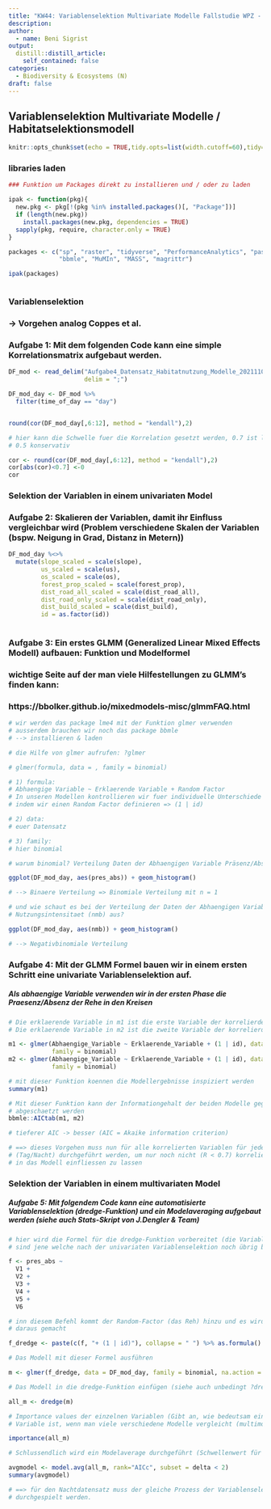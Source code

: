 ```yaml
---
title: "KW44: Variablenselektion Multivariate Modelle Fallstudie WPZ - Profil N"
description:
author:
  - name: Beni Sigrist
output:
  distill::distill_article:
    self_contained: false
categories:
  - Biodiversity & Ecosystems (N)
draft: false
---
```


## Variablenselektion Multivariate Modelle / Habitatselektionsmodell

```r
knitr::opts_chunk$set(echo = TRUE,tidy.opts=list(width.cutoff=60),tidy=TRUE)
```

### libraries laden

```r

### Funktion um Packages direkt zu installieren und / oder zu laden

ipak <- function(pkg){
  new.pkg <- pkg[!(pkg %in% installed.packages()[, "Package"])]
  if (length(new.pkg)) 
    install.packages(new.pkg, dependencies = TRUE)
  sapply(pkg, require, character.only = TRUE)
}

packages <- c("sp", "raster", "tidyverse", "PerformanceAnalytics", "pastecs", "lme4", 
              "bbmle", "MuMIn", "MASS", "magrittr")

ipak(packages)



```

### Variablenselektion
### -> Vorgehen analog Coppes et al. 


### Aufgabe 1: Mit dem folgenden Code kann eine simple Korrelationsmatrix aufgebaut werden. 

```r

DF_mod <- read_delim("Aufgabe4_Datensatz_Habitatnutzung_Modelle_20211101_moodle.csv", 
                     delim = ";")

DF_mod_day <- DF_mod %>%
  filter(time_of_day == "day")


round(cor(DF_mod_day[,6:12], method = "kendall"),2)

# hier kann die Schwelle fuer die Korrelation gesetzt werden, 0.7 ist liberal / 
# 0.5 konservativ

cor <- round(cor(DF_mod_day[,6:12], method = "kendall"),2) 
cor[abs(cor)<0.7] <-0
cor


```

### Selektion der Variablen in einem univariaten Model

### Aufgabe 2: Skalieren der Variablen, damit ihr Einfluss vergleichbar wird (Problem verschiedene Skalen der Variablen (bspw. Neigung in Grad, Distanz in Metern))

```r
DF_mod_day %<>%
  mutate(slope_scaled = scale(slope),
         us_scaled = scale(us),
         os_scaled = scale(os),
         forest_prop_scaled = scale(forest_prop),
         dist_road_all_scaled = scale(dist_road_all),
         dist_road_only_scaled = scale(dist_road_only),
         dist_build_scaled = scale(dist_build),
         id = as.factor(id))
  
```

### Aufgabe 3: Ein erstes GLMM (Generalized Linear Mixed Effects Modell) aufbauen: Funktion und Modelformel

### wichtige Seite auf der man viele Hilfestellungen zu GLMM’s finden kann:
### https://bbolker.github.io/mixedmodels-misc/glmmFAQ.html

```r

# wir werden das package lme4 mit der Funktion glmer verwenden 
# ausserdem brauchen wir noch das package bbmle
# --> installieren & laden

# die Hilfe von glmer aufrufen: ?glmer

# glmer(formula, data = , family = binomial)

# 1) formula: 
# Abhaengige Variable ~ Erklaerende Variable + Random Factor 
# In unseren Modellen kontrollieren wir fuer individuelle Unterschiede bei den Rehen 
# indem wir einen Random Factor definieren => (1 | id) 

# 2) data: 
# euer Datensatz

# 3) family: 
# hier binomial

# warum binomial? Verteilung Daten der Abhaengigen Variable Präsenz/Absenz 

ggplot(DF_mod_day, aes(pres_abs)) + geom_histogram()

# --> Binaere Verteilung => Binomiale Verteilung mit n = 1 

# und wie schaut es bei der Verteilung der Daten der Abhaengigen Variable 
# Nutzungsintensitaet (nmb) aus?

ggplot(DF_mod_day, aes(nmb)) + geom_histogram()

# --> Negativbinomiale Verteilung 

```

### Aufgabe 4: Mit der GLMM Formel bauen wir in einem ersten Schritt eine univariate Variablenselektion auf.

##### Als abhaengige Variable verwenden wir in der ersten Phase die Praesenz/Absenz der Rehe in den Kreisen


```r

# Die erklaerende Variable in m1 ist die erste Variable der korrelierdenen Beziehung
# Die erklaerende Variable in m2 ist die zweite Variable der korrelierdenen Beziehung

m1 <- glmer(Abhaengige_Variable ~ Erklaerende_Variable + (1 | id), data = DF_mod_day, 
            family = binomial)
m2 <- glmer(Abhaengige_Variable ~ Erklaerende_Variable + (1 | id), data = DF_mod_day, 
            family = binomial)

# mit dieser Funktion koennen die Modellergebnisse inspiziert werden
summary(m1)

# Mit dieser Funktion kann der Informationgehalt der beiden Modelle gegeneinander 
# abgeschaetzt werden
bbmle::AICtab(m1, m2)

# tieferer AIC -> besser (AIC = Akaike information criterion)

# ==> dieses Vorgehen muss nun für alle korrelierten Variablen für jeden Teildatensatz 
# (Tag/Nacht) durchgeführt werden, um nur noch nicht (R < 0.7) korrelierte Variablen 
# in das Modell einfliessen zu lassen 

```

### Selektion der Variablen in einem multivariaten Model

##### Aufgabe 5: Mit folgendem Code kann eine automatisierte Variablenselektion (dredge-Funktion) und ein Modelaveraging aufgebaut werden (siehe auch Stats-Skript von J.Dengler & Team)

```r

# hier wird die Formel für die dredge-Funktion vorbereitet (die Variablen V1-V6 
# sind jene welche nach der univariaten Variablenselektion noch übrig bleiben)  

f <- pres_abs ~ 
  V1 +
  V2 +
  V3 +
  V4 +
  V5 +
  V6 

# inn diesem Befehl kommt der Random-Factor (das Reh) hinzu und es wird eine Formel 
# daraus gemacht

f_dredge <- paste(c(f, "+ (1 | id)"), collapse = " ") %>% as.formula()

# Das Modell mit dieser Formel ausführen

m <- glmer(f_dredge, data = DF_mod_day, family = binomial, na.action = "na.fail")

# Das Modell in die dredge-Funktion einfügen (siehe auch unbedingt ?dredge)

all_m <- dredge(m)

# Importance values der einzelnen Variablen (Gibt an, wie bedeutsam eine bestimmte 
# Variable ist, wenn man viele verschiedene Modelle vergleicht (multimodel inference))

importance(all_m)

# Schlussendlich wird ein Modelaverage durchgeführt (Schwellenwert für das delta-AIC = 2)

avgmodel <- model.avg(all_m, rank="AICc", subset = delta < 2)
summary(avgmodel)

# ==> für den Nachtdatensatz muss der gleiche Prozess der Variablenselektion 
# durchgespielt werden. 
```


